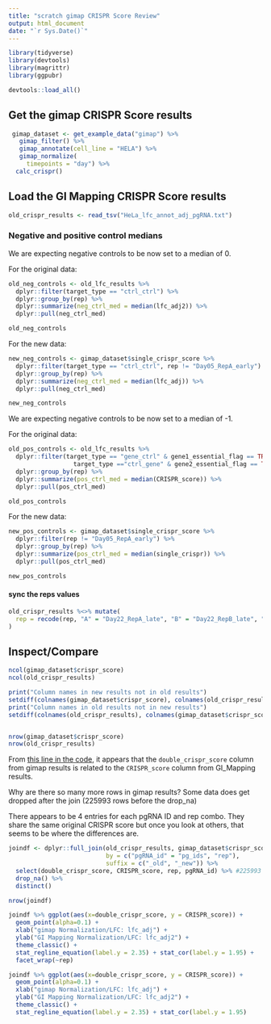 ```yaml
---
title: "scratch gimap CRISPR Score Review"
output: html_document
date: "`r Sys.Date()`"
---
```


```r
library(tidyverse)
library(devtools)
library(magrittr)
library(ggpubr)

devtools::load_all()
```

## Get the gimap CRISPR Score results

```r
 gimap_dataset <- get_example_data("gimap") %>%
   gimap_filter() %>%
   gimap_annotate(cell_line = "HELA") %>%
   gimap_normalize(
     timepoints = "day") %>%
  calc_crispr()
```

## Load the GI Mapping CRISPR Score results

```r
old_crispr_results <- read_tsv("HeLa_lfc_annot_adj_pgRNA.txt")
```
### Negative and positive control medians 

We are expecting negative controls to be now set to a median of 0. 

For the original data: 
```r
old_neg_controls <- old_lfc_results %>%
  dplyr::filter(target_type == "ctrl_ctrl") %>%
  dplyr::group_by(rep) %>%
  dplyr::summarize(neg_ctrl_med = median(lfc_adj2)) %>%
  dplyr::pull(neg_ctrl_med)

old_neg_controls
```

For the new data: 
```r
new_neg_controls <- gimap_dataset$single_crispr_score %>%
  dplyr::filter(target_type == "ctrl_ctrl", rep != "Day05_RepA_early") %>%
  dplyr::group_by(rep) %>%
  dplyr::summarize(neg_ctrl_med = median(lfc_adj)) %>%
  dplyr::pull(neg_ctrl_med)

new_neg_controls
```

We are expecting negative controls to be now set to a median of -1. 

For the original data: 
```r
old_pos_controls <- old_lfc_results %>%
  dplyr::filter(target_type == "gene_ctrl" & gene1_essential_flag == TRUE | 
                  target_type =="ctrl_gene" & gene2_essential_flag == TRUE) %>%
  dplyr::group_by(rep) %>%
  dplyr::summarize(pos_ctrl_med = median(CRISPR_score)) %>%
  dplyr::pull(pos_ctrl_med)

old_pos_controls
```

For the new data: 
```r
new_pos_controls <- gimap_dataset$single_crispr_score %>%
  dplyr::filter(rep != "Day05_RepA_early") %>%
  dplyr::group_by(rep) %>%
  dplyr::summarize(pos_ctrl_med = median(single_crispr)) %>%
  dplyr::pull(pos_ctrl_med)

new_pos_controls
```

#### sync the reps values

```r
old_crispr_results %<>% mutate(
  rep = recode(rep, "A" = "Day22_RepA_late", "B" = "Day22_RepB_late", "C" = "Day22_RepC_late")
)
```

## Inspect/Compare

```r
ncol(gimap_dataset$crispr_score)
ncol(old_crispr_results)

print("Column names in new results not in old results")
setdiff(colnames(gimap_dataset$crispr_score), colnames(old_crispr_results))
print("Column names in old results not in new results")
setdiff(colnames(old_crispr_results), colnames(gimap_dataset$crispr_score))


nrow(gimap_dataset$crispr_score)
nrow(old_crispr_results)
```

From [this line in the code](https://github.com/FredHutch/gimap/blob/273d9cb50d80b0d8c29375582eec9d1946bd7556/R/05-crispr-calc.R#L133), it appears that the `double_crispr_score` column from gimap results is related to the `CRISPR_score` column from GI_Mapping results.

Why are there so many more rows in gimap results? Some data does get dropped after the join (225993 rows before the drop_na)

There appears to be 4 entries for each pgRNA ID and rep combo. They share the same original CRISPR score but once you look at others, that seems to be where the differences are.  

```r
joindf <- dplyr::full_join(old_crispr_results, gimap_dataset$crispr_score,
                           by = c("pgRNA_id" = "pg_ids", "rep"),
                           suffix = c("_old", "_new")) %>%
  select(double_crispr_score, CRISPR_score, rep, pgRNA_id) %>% #225993 rows prior to drop_na
  drop_na() %>%
  distinct()

nrow(joindf)
```

```r
joindf %>% ggplot(aes(x=double_crispr_score, y = CRISPR_score)) +
  geom_point(alpha=0.1) +
  xlab("gimap Normalization/LFC: lfc_adj") +
  ylab("GI Mapping Normalization/LFC: lfc_adj2") +
  theme_classic() +
  stat_regline_equation(label.y = 2.35) + stat_cor(label.y = 1.95) +
  facet_wrap(~rep)
```
```r
joindf %>% ggplot(aes(x=double_crispr_score, y = CRISPR_score)) +
  geom_point(alpha=0.1) +
  xlab("gimap Normalization/LFC: lfc_adj") +
  ylab("GI Mapping Normalization/LFC: lfc_adj2") +
  theme_classic() +
  stat_regline_equation(label.y = 2.35) + stat_cor(label.y = 1.95)
```
